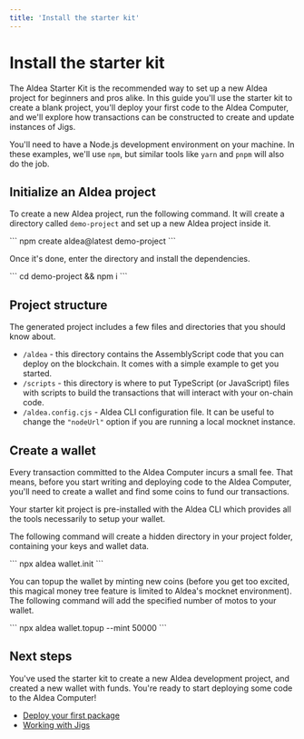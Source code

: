 ```yaml
---
title: 'Install the starter kit'
---
```



# Install the starter kit

The Aldea Starter Kit is the recommended way to set up a new Aldea project for beginners and pros alike. In this guide you'll use the starter kit to create a blank project, you'll deploy your first code to the Aldea Computer, and we'll explore how transactions can be constructed to create and update instances of Jigs.

You'll need to have a Node.js development environment on your machine. In these examples, we'll use `npm`, but similar tools like `yarn` and `pnpm` will also do the job.

## Initialize an Aldea project

To create a new Aldea project, run the following command. It will create a directory called `demo-project` and set up a new Aldea project inside it.

<CodeContainer lang="bash" lines={false}>
    ```
    npm create aldea@latest demo-project
    ```
</CodeContainer>

Once it's done, enter the directory and install the dependencies.

<CodeContainer lang="bash" lines={false}>
    ```
    cd demo-project && npm i
    ```
</CodeContainer>

## Project structure

The generated project includes a few files and directories that you should know about.

- `/aldea` - this directory contains the AssemblyScript code that you can deploy on the blockchain. It comes with a simple example to get you started.
- `/scripts` - this directory is where to put TypeScript (or JavaScript) files with scripts to build the transactions that will interact with your on-chain code.
- `/aldea.config.cjs` - Aldea CLI configuration file. It can be useful to change the `"nodeUrl"` option if you are running a local mocknet instance.

## Create a wallet

Every transaction committed to the Aldea Computer incurs a small fee. That means, before you start writing and deploying code to the Aldea Computer, you'll need to create a wallet and find some coins to fund our transactions.

Your starter kit project is pre-installed with the Aldea CLI which provides all the tools necessarily to setup your wallet.

The following command will create a hidden directory in your project folder, containing your keys and wallet data.

<CodeContainer lang="bash" lines={false}>
    ```
    npx aldea wallet.init
    ```
</CodeContainer>

You can topup the wallet by minting new coins (before you get too excited, this magical money tree feature is limited to Aldea's mocknet environment). The following command will add the specified number of motos to your wallet.

<CodeContainer lang="bash" lines={false}>
    ```
    npx aldea wallet.topup --mint 50000
    ```
</CodeContainer>

## Next steps

You've used the starter kit to create a new Aldea development project, and created a new wallet with funds. You're ready to start deploying some code to the Aldea Computer!

- [Deploy your first package](/getting-started/deployments)
- [Working with Jigs](/getting-started/transactions)
